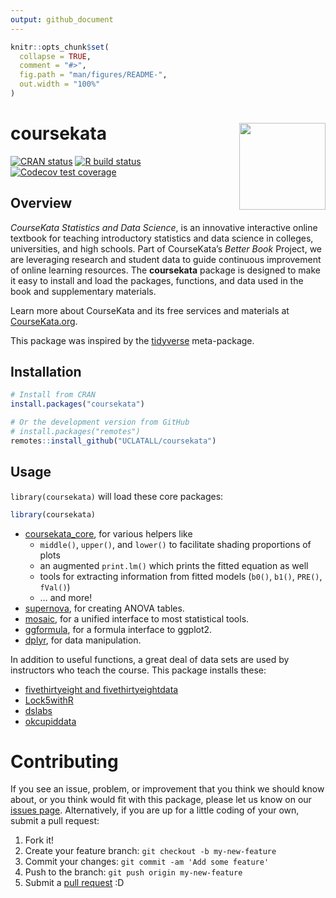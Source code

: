 ```yaml
---
output: github_document
---
```


<!-- README.md is generated from README.Rmd. Please edit that file -->

```r
knitr::opts_chunk$set(
  collapse = TRUE,
  comment = "#>",
  fig.path = "man/figures/README-",
  out.width = "100%"
)
```

# coursekata <img src='man/figures/logo.png' align="right" height="138.5" />

<!-- badges: start -->
[![CRAN status](https://www.r-pkg.org/badges/version/coursekata)](https://CRAN.R-project.org/package=coursekata)
[![R build status](https://github.com/UCLATALL/coursekata-r/workflows/R-CMD-check/badge.svg)](https://github.com/UCLATALL/coursekata-r/actions)
[![Codecov test coverage](https://codecov.io/gh/UCLATALL/coursekata-r/branch/master/graph/badge.svg)](https://codecov.io/gh/UCLATALL/coursekata-r?branch=master)
<!-- badges: end -->


## Overview

*CourseKata Statistics and Data Science*, is an innovative interactive online textbook for teaching introductory statistics and data science in colleges, universities, and high schools. Part of CourseKata’s *Better Book* Project, we are leveraging research and student data to guide continuous improvement of online learning resources. The **coursekata** package is designed to make it easy to install and load the packages, functions, and data used in the book and supplementary materials.

Learn more about CourseKata and its free services and materials at [CourseKata.org](https://coursekata.org/).

This package was inspired by the [tidyverse](https://tidyverse.tidyverse.org) meta-package.


## Installation

```r
# Install from CRAN
install.packages("coursekata")

# Or the development version from GitHub
# install.packages("remotes")
remotes::install_github("UCLATALL/coursekata")
```


## Usage

`library(coursekata)` will load these core packages: 

```r
library(coursekata)
```

* [coursekata_core](https://github.com/UCLATALL/coursekata_core), for various helpers like 
  - `middle()`, `upper()`, and `lower()` to facilitate shading proportions of plots
  - an augmented `print.lm()` which prints the fitted equation as well
  - tools for extracting information from fitted models (`b0()`, `b1()`, `PRE()`, `fVal()`)
  - … and more!
* [supernova](https://github.com/UCLATALL/supernova), for creating ANOVA tables.
* [mosaic](https://projectmosaic.github.io/mosaic/), for a unified interface to most statistical tools.
* [ggformula](https://projectmosaic.github.io/ggformula/), for a formula interface to ggplot2.
* [dplyr](https://dplyr.tidyverse.org), for data manipulation.

In addition to useful functions, a great deal of data sets are used by instructors who teach the course. This package installs these:

* [fivethirtyeight and fivethirtyeightdata](https://cran.r-project.org/web/packages/fivethirtyeight/vignettes/fivethirtyeight.html)
* [Lock5withR](https://github.com/rpruim/Lock5withR)
* [dslabs](https://github.com/rafalab/dslabs)
* [okcupiddata](https://github.com/rudeboybert/okcupiddata)


# Contributing

If you see an issue, problem, or improvement that you think we should know about, or you think would fit with this package, please let us know on our [issues page](https://github.com/UCLATALL/supernova/issues). Alternatively, if you are up for a little coding of your own, submit a pull request:

1. Fork it!
2. Create your feature branch: ```git checkout -b my-new-feature```
3. Commit your changes: ```git commit -am 'Add some feature'```
4. Push to the branch: ```git push origin my-new-feature```
5. Submit a [pull request](https://github.com/UCLATALL/supernova/pulls) :D
